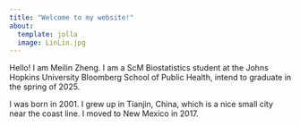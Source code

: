 ```yaml
---
title: "Welcome to my website!"
about:
  template: jolla
  image: LinLin.jpg
---
```



::: {#about-block}
Hello! I am Meilin Zheng. I am a ScM Biostatistics student at the Johns Hopkins University Bloomberg School of Public Health, intend to graduate in the spring of 2025.

I was born in 2001. I grew up in Tianjin, China, which is a nice small city near the coast line. I moved to New Mexico in 2017.
:::

